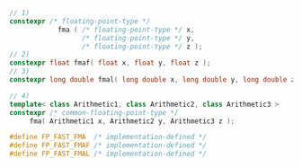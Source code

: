```cpp
// 1)
constexpr /* floating-point-type */
            fma ( /* floating-point-type */ x,
                  /* floating-point-type */ y,
                  /* floating-point-type */ z );
// 2)
constexpr float fmaf( float x, float y, float z );
// 3)
constexpr long double fmal( long double x, long double y, long double z );
```
```cpp title="Additional Overloads"
// 4)
template< class Arithmetic1, class Arithmetic2, class Arithmetic3 >
constexpr /* common-floating-point-type */
     fma( Arithmetic1 x, Arithmetic2 y, Arithmetic3 z );
```

```cpp title="Macro Constants Definition"
#define FP_FAST_FMA  /* implementation-defined */
#define FP_FAST_FMAF /* implementation-defined */
#define FP_FAST_FMAL /* implementation-defined */
```